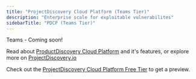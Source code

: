 ```yaml
---
title: "ProjectDiscovery Cloud Platform (Teams Tier)"
description: "Enterprise scale for exploitable vulnerabilites"
sidebarTitle: "PDCP (Teams Tier)"
---
```


<Tip> Teams - Coming soon! </Tip>

Read about [ProductDiscovery Cloud Platform](/cloud/introduction) and it's features, or explore more on [ProjectDiscovery.io](https://projectdiscovery.io/platform)

Check out the [ProjectDiscovery Cloud Platform Free Tier](/pdcp-free) to get a preview.